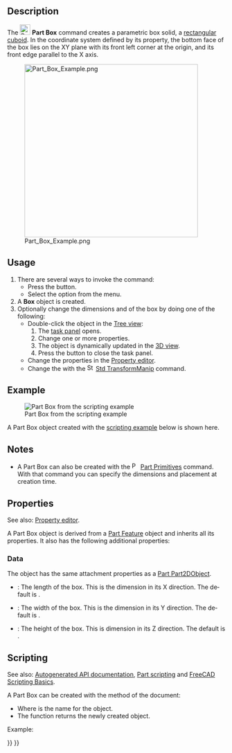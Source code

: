 <languages/>

<div lang="en" dir="ltr" class="mw-content-ltr">
{{Docnav
|
|[[Part_Cylinder|Cylinder]]
|[[Part_Workbench|Part]]
|IconL=
|IconR=Part_Cylinder.svg
|IconC=Workbench_Part.svg
}}
</div>

<div class="mw-translate-fuzzy">
{{GuiCommand/sv|Name=Part Box|MenuLocation=Part → Box||Workbenches=[[Part_Workbench|Part]], Complete|SeeAlso=[[Part_CreatePrimitives|Part CreatePrimitives]]}}
</div>

<div lang="en" dir="ltr" class="mw-content-ltr">
== Description ==
</div>

<div lang="en" dir="ltr" class="mw-content-ltr">
The [[Image:Part_Box.svg|24px]] '''Part Box''' command creates a parametric box solid, a [https://en.wikipedia.org/wiki/Cuboid#Rectangular_cuboid rectangular cuboid]. In the coordinate system defined by its {{PropertyData|Placement}} property, the bottom face of the box lies on the XY plane with its front left corner at the origin, and its front edge parallel to the X axis.
</div>

[[Image:Part_Box_Example.png|400px]]

<div lang="en" dir="ltr" class="mw-content-ltr">
== Usage ==
</div>

<div lang="en" dir="ltr" class="mw-content-ltr">
# There are several ways to invoke the command:
#* Press the {{Button|[[Image:Part_Box.svg|16px]] [[Part_Box|Cube]]}} button.
#* Select the {{MenuCommand|Part → Primitives → [[Image:Part_Box.svg|16px]] Cube}} option from the menu.
# A '''Box''' object is created.
# Optionally change the dimensions and {{PropertyData|Placement}} of the box by doing one of the following:
#* Double-click the object in the [[Tree_view|Tree view]]:
#*# The {{MenuCommand|Geometric Primitives}} [[Task_panel|task panel]] opens.
#*# Change one or more properties.
#*# The object is dynamically updated in the [[3D_view|3D view]].
#*# Press the {{Button|OK}} button to close the task panel.
#* Change the properties in the [[Property_editor|Property editor]].
#* Change the {{PropertyData|Placement}} with the [[Image:Std_TransformManip.svg|16px]] [[Std_TransformManip|Std TransformManip]] command.
</div>

<div lang="en" dir="ltr" class="mw-content-ltr">
== Example ==
</div>

<div lang="en" dir="ltr" class="mw-content-ltr">
[[Image:Part_Box_Scripting_Example.png|thumb|Part Box from the scripting example]]
</div>

<div lang="en" dir="ltr" class="mw-content-ltr">
A Part Box object created with the [[#Scripting|scripting example]] below is shown here.
</div>

<div lang="en" dir="ltr" class="mw-content-ltr">
== Notes ==
</div>

<div lang="en" dir="ltr" class="mw-content-ltr">
* A Part Box can also be created with the [[Image:Part_Primitives.svg|16px]] [[Part_Primitives|Part Primitives]] command. With that command you can specify the dimensions and placement at creation time.
</div>

<div lang="en" dir="ltr" class="mw-content-ltr">
== Properties ==
</div>

<div lang="en" dir="ltr" class="mw-content-ltr">
See also: [[Property_editor|Property editor]].
</div>

<div lang="en" dir="ltr" class="mw-content-ltr">
A Part Box object is derived from a [[Part_Feature|Part Feature]] object and inherits all its properties. It also has the following additional properties:
</div>

<div lang="en" dir="ltr" class="mw-content-ltr">
=== Data ===
</div>

<div lang="en" dir="ltr" class="mw-content-ltr">
{{TitleProperty|Attachment}}
</div>

<div lang="en" dir="ltr" class="mw-content-ltr">
The object has the same attachment properties as a [[Part_Part2DObject#Data|Part Part2DObject]].
</div>

<div lang="en" dir="ltr" class="mw-content-ltr">
{{TitleProperty|Box}}
</div>

<div lang="en" dir="ltr" class="mw-content-ltr">
* {{PropertyData|Length|Length}}: The length of the box. This is the dimension in its X direction. The default is {{Value|10mm}}.
* {{PropertyData|Width|Length}}: The width of the box. This is the dimension in its Y direction. The default is {{Value|10mm}}.
* {{PropertyData|Height|Length}}: The height of the box. This is dimension in its Z direction. The default is {{Value|10mm}}.
</div>

<div lang="en" dir="ltr" class="mw-content-ltr">
== Scripting ==
</div>

<div lang="en" dir="ltr" class="mw-content-ltr">
See also: [https://freecad.github.io/SourceDoc/ Autogenerated API documentation], [[Part_scripting|Part scripting]] and [[FreeCAD_Scripting_Basics|FreeCAD Scripting Basics]].
</div>

<div lang="en" dir="ltr" class="mw-content-ltr">
A Part Box can be created with the {{Incode|addObject()}} method of the document:
</div>

{{Code|code=
box = FreeCAD.ActiveDocument.addObject("Part::Box", "myBox")
}}

<div lang="en" dir="ltr" class="mw-content-ltr">
* Where {{Incode|"myBox"}} is the name for the object.
* The function returns the newly created object.
</div>

<div lang="en" dir="ltr" class="mw-content-ltr">
Example:
</div>

{{Code|code=
import FreeCAD as App

doc = App.activeDocument()

box = doc.addObject("Part::Box", "myBox")
box.Length = 4
box.Width = 8
box.Height = 12
box.Placement = App.Placement(App.Vector(1, 2, 3), App.Rotation(75, 60, 30))

doc.recompute()
}}


<div lang="en" dir="ltr" class="mw-content-ltr">
{{Docnav
|
|[[Part_Cylinder|Cylinder]]
|[[Part_Workbench|Part]]
|IconL=
|IconR=Part_Cylinder.svg
|IconC=Workbench_Part.svg
}}
</div>

{{Part_Tools_navi{{#translation:}}}}
{{Userdocnavi{{#translation:}}}}